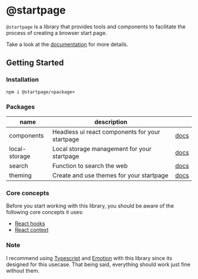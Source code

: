 
<DocsLogo />

# @startpage

`@startpage` is a library that provides tools and components to facilitate the process of creating a browser start page.

Take a look at the [documentation](https://prettycoffee.github.io/startpage/) for more details.

## Getting Started

### Installation

```
npm i @startpage/<package>
```

### Packages

| name          | description                                     |                                                                  |
| ------------- | ----------------------------------------------- | ---------------------------------------------------------------- |
| components    | Headless ui react components for your startpage | [docs](https://prettycoffee.github.io/startpage/#/components)    |
| local-storage | Local storage management for your startpage     | [docs](https://prettycoffee.github.io/startpage/#/local-storage) |
| search        | Function to search the web                      | [docs](https://prettycoffee.github.io/startpage/#/search)        |
| theming       | Create and use themes for your startpage        | [docs](https://prettycoffee.github.io/startpage/#/theming)       |

### Core concepts

Before you start working with this library, you should be aware of the following core concepts it uses:

- [React hooks](https://reactjs.org/docs/hooks-intro.html)
- [React context](https://reactjs.org/docs/context.html)

### Note

I recommend using [Typescript](https://www.typescriptlang.org/) and [Emotion](https://emotion.sh/docs/introduction) with this library since its designed for this usecase. That being said, everything should work just fine without them.
